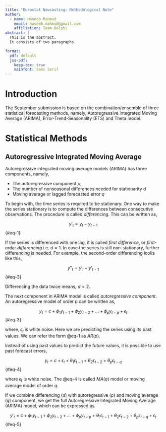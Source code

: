 ```yaml
---
title: "Eurostat Nowcasting: Methodological Note"
author:
  - name: Haseeb Mahmud
    email: haseeb.mahmud@gmail.com
    affiliation: Team Delphi
abstract: |
  This is the abstract.
  It consists of two paragraphs.

format:
  pdf: default
  jss-pdf:
    keep-tex: true
    mainfont: Sans Serif
---
```


# Introduction

The September submission is based on the combination/ensemble of three statistical forecasting methods, namely, Autoregressive Integrated Moving Average (ARIMA), Error-Trend-Seasonality (ETS) and Theta model.

# Statistical Methods

## Autoregressive Integrated Moving Average
Autoregressive integrated moving average models (ARIMA) has three components, namely, 

- The autoregressive component $p$, 
- The number of nonseasonal differences needed for stationarity $d$
- Moving average or lagged forecasted error $q$

To begin with, the time series is required to be stationary. One way to make the series stationary is to compute the differences between consecutive observations. The procedure is called *differencing*. This can be written as,

$$
y'_t = y_t - y_{t-1}
$$ {#eq-1}

If the series is differenced with one lag, it is called *first difference*, or *first-order differencing* i.e. $d=1$. In case the series is still non-stationary, further differencing is needed. For example, the second-order differencing looks like this, 

$$
y''_t = y'_t - y'_{t-1}
$$ {#eq-3}

Differencing the data twice means, $d=2$. 

The next component in ARIMA model is called *autoregressive component*. An autoregressive model of order $p$ can be written as, 

$$
y_t = c + \phi_1 y_{t-1} + \phi_2 y_{t-2} + \ldots + \phi_p y_{t-p} + \epsilon_t 
$$ {#eq-3}

where, $\epsilon_t$ is white noise. Here we are predicting the series using its past values. We can refer the form @eq-1 as $AR(p)$. 

Instead of using past values to predict the future values, it is possible to use past forecast errors, 

$$
y_t = c + \epsilon_t + \theta_1 \epsilon_{t-1} + \theta_2 \epsilon_{t-2} + \theta_p \epsilon_{t-q}
$$ {#eq-4}

where $\epsilon_t$ is white noise. The @eq-4 is called $MA(q)$ model or moving average model of order $q$. 

If we combine differencing ($d$) with autoregressive ($p$) and moving average ($q$) component, we get the full Autoregressive Integrated Moving Average (ARIMA) model, which can be expressed as,

$$
y'_t = c + \phi_1 y_{t-1} + \phi_2 y_{t-2} + \ldots + \phi_p y_{t-p} + \theta_1 \epsilon_{t-1} + \theta_2 \epsilon_{t-2} + \theta_p \epsilon_{t-q} + \epsilon_t 
$$ {#eq-5}